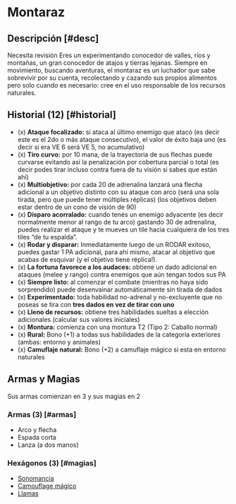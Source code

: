 
# Montaraz

<Bleed>
  <Screenshot src={archerPic} alt="placeholder" full />
</Bleed>

## Descripción [#desc]

<Callout type="warning" emoji="🔎">
  Necesita revisión
</Callout>
Eres un experimentando conocedor de valles, ríos y montañas, un gran conocedor de atajos y tierras lejanas. 
Siempre en movimiento, buscando aventuras, el montaraz es un luchador que sabe sobrevivir por su cuenta,
recolectando y cazando sus propios alimentos pero solo cuando es necesario: cree en el uso responsable 
de los recursos naturales.

## Historial (12) [#historial]

- (x) **Ataque focalizado:** si ataca al último enemigo que atacó (es decir este es el 2do o más ataque consecutivo), el valor de éxito baja uno (es decir si era VE 6 será VE 5, no acumulativo)
- (x) **Tiro curvo:** por 10 mana, de la trayectoria de sus flechas puede curvarse evitando así la penalización por cobertura parcial o total (es decir podes tirar incluso contra fuera de tu visión si sabes que están ahí)
- (x) **Multiobjetivo:** por cada 20 de adrenalina lanzará una flecha adicional a un objetivo distinto con su ataque con arco (será una sola tirada, pero que puede tener múltiples réplicas) (los objetivos deben estar dentro de un cono de visión de 90)
- (x) **Disparo acorralado:** cuando tenés un enemigo adyacente (es decir normalmente menor al rango de tu arco) gastando 30 de adrenalina, puedes realizar el ataque y te mueves un tile hacia cualquiera de los tres tiles “de tu espalda”.
- (x) **Rodar y disparar:** Inmediatamente luego de un RODAR exitoso, puedes gastar 1 PA adicional, para ahí mismo, atacar al objetivo que acabas de esquivar (y el objetivo tiene réplica!).
- (x) **La fortuna favorece a los audaces:** obtiene un dado adicional en ataques (melee y rango) contra enemigos que aún tengan todos sus PA
- (x) **Siempre listo:** al comenzar el combate (mientras no haya sido sorprendido) puede desenvainar automáticamente sin tirada de dados
- (x) **Experimentado:** toda habilidad no-adrenal y no-excluyente que no poseas se tira con **tres dados en vez de tirar con uno**
- (x) **Lleno de recursos:** obtiene tres habilidades sueltas a elección adicionales (calcular sus valores iniciales)
- (x) **Montura:** comienza con una montura T2 (Tipo 2: Caballo normal)
- (x) **Rural:** Bono (+1) a todas sus habilidades de la categoría exteriores (ambas: entorno y animales)
- (x) **Camuflaje natural:** Bono (+2) a camuflaje mágico si esta en entorno naturales

## Armas y Magias
Sus armas comienzan en 3 y sus magias en 2

### Armas (3) [#armas]

- Arco y flecha
- Espada corta
- Lanza (a dos manos)

### Hexágonos (3) [#magias]

- [Sonomancia](/docs/list-hexagons/e02)
- [Camouflage mágico](/docs/list-hexagons/e07L1)
- [Llamas](/docs/list-hexagons/e01L1)
